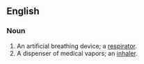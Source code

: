 ==English==

===Noun===
{{en-noun}}

# An artificial breathing device; a [[respirator]].
# A dispenser of medical vapors; an [[inhaler]].